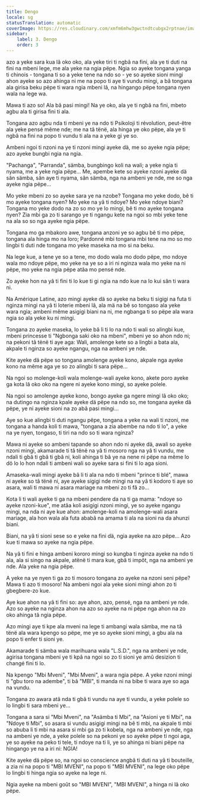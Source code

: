 ```yaml
---
title: Dengo
locale: sg
statusTranslation: automatic
coverImage: https://res.cloudinary.com/xmfm6mhw3gwctndtcubgx2rptnae/image/upload/v1741354419/small_cover_la_gran_rebelion_28716e29d2.webp
sidebar:
    label: 3. Dengo
    order: 3
---
```

azo a yeke sara kua lâ oko oko, ala yeke tiri ti ngbâ na fini, ala ye ti duti na fini na mbeni lege, me ala yeke na ngia pëpe. Ngia so ayeke tongana yanga ti chinois - tongana ti so a yeke tene na ndo so - ye so ayeke sioni mingi ahon ayeke so azo ahinga ni me na popo ti aye ti vundu mingi, a bâ tongana ala girisa beku pëpe ti wara ngia mbeni lâ, na hingango pëpe tongana nyen wala na lege wa.

Mawa ti azo so! Ala bâ pasi mingi! Na ye oko, ala ye ti ngbâ na fini, mbeto agbu ala ti girisa fini ti ala.

Tongana azo agbu nda ti mbeni ye na ndo ti Psikoloji ti révolution, peut-être ala yeke pensé même nde; me na tâ tënë, ala hinga ye oko pëpe, ala ye ti ngbâ na fini na popo ti vundu ti ala na a yeke gi ye so.

Ambeni ngoi ti nzoni na ye ti nzoni mingi ayeke dä, me so ayeke ngia pëpe; azo ayeke bungbi ngia na ngia.

"Pachanga", "Parranda", sämba, bungbingo koli na wali; a yeke ngia ti nyama, me a yeke ngia pëpe... Me, apembe kete so ayeke nzoni ayeke dä sân sämba, sân aye ti nyama, sân sämba, nga na ambeni ye nde, me so nga ayeke ngia pëpe...

Mo yeke mbeni zo so ayeke sara ye na nzobe? Tongana mo yeke dodo, bê ti mo ayeke tongana nyen? Mo yeke na yâ ti ndoye? Mo yeke ndoye biani? Tongana mo yeke dodo na zo so mo ye lo mingi, bê ti mo ayeke tongana nyen? Zia mbi ga zo ti sarango ye ti ngangu kete na ngoi so mbi yeke tene na ala so so nga ayeke ngia pëpe.

Tongana mo ga mbakoro awe, tongana anzoni ye so agbu bê ti mo pëpe, tongana ala hinga mo na loro; Pardonné mbi tongana mbi tene na mo so mo lingbi ti duti nde tongana mo yeke maseka na mo si na beku.

Na lege kue, a tene ye so a tene, mo dodo wala mo dodo pëpe, mo ndoye wala mo ndoye pëpe, mo yeke na ye so a iri ni nginza wala mo yeke na ni pëpe, mo yeke na ngia pëpe atâa mo pensé nde.

Zo ayeke hon na yâ ti fini ti lo kue ti gi ngia na ndo kue na lo kui sân ti wara ni.

Na Amérique Latine, azo mingi ayeke dä so ayeke na beku ti sigigi na futa ti nginza mingi na yâ ti loterie mbeni lâ, ala mä na bê so tongaso ala yeke wara ngia; ambeni même asigigi biani na ni, me ngbanga ti so pëpe ala wara ngia so ala yeke ku ni mingi.

Tongana zo ayeke maseka, lo yeke bâ li ti lo na ndo ti wali so alingbi kue, mbeni princesse ti "Ngbonga saki oko na mbeni", mbeni ye so ahon ndo ni; na pekoni tâ tënë ti aye aga: Wali, amolenge kete so a lingbi a bata ala, akpale ti nginza so ayeke ngangu, nga na ambeni ye nde.

Kite ayeke dä pëpe so tongana amolenge ayeke kono, akpale nga ayeke kono na même aga ye so zo alingbi ti sara pëpe...

Na ngoi so molenge-koli wala molenge-wali ayeke kono, akete poro ayeke ga kota lâ oko oko na ngere ni ayeke kono mingi, so ayeke polele.

Na ngoi so amolenge ayeke kono, bongo ayeke ga ngere mingi lâ oko oko; na dutingo na nginza kpale ayeke dä pëpe na ndo so, me tongana ayeke dä pëpe, ye ni ayeke sioni na zo abâ pasi mingi...

Aye so kue alingbi ti duti ngangu pëpe, tongana a yeke na wali ti nzoni, me tongana a handa koli ti mawa, "tongana a zia abembe na ndo ti lo", a yeke na ye nyen, tongaso, ti tiri na ndo so ti wara nginza?

Mawa ni ayeke so ambeni tapande so ahon ndo ni ayeke dä, awali so ayeke nzoni mingi, akamarade ti tâ tënë na yâ ti mosoro nga na yâ ti vundu, me ndali ti gbâ ti gbâ ti gbâ ni, koli ahinga ti bâ ye na nene ni pëpe na même lo dö lo lo hon ndali ti ambeni wali so ayeke sara si fini ti lo aga sioni.

Amaseka-wali mingi ayeke bâ li ti ala na ndo ti mbeni "prince ti blé", mawa ni ayeke so tâ tënë ni, aye ayeke sigigi nde mingi na na yâ ti kodoro ti aye so asara, wali ti mawa ni asara mariage na mbeni zo ti fâ zo...

Kota li ti wali ayeke ti ga na mbeni pendere da na ti ga mama: "ndoye so ayeke nzoni-kue", me atâa koli asigigi nzoni mingi, ye so ayeke ngangu mingi, na nda ni aye kue ahon: amolenge-koli na amolenge-wali asara mariage, ala hon wala ala futa ababâ na amama ti ala na sioni na da ahunzi biani.

Biani, na yâ ti sioni sese so e yeke na fini dä, ngia ayeke na azo pëpe... Azo kue ti mawa so ayeke na ngia pëpe.

Na yâ ti fini e hinga ambeni kororo mingi so kungba ti nginza ayeke na ndo ti ala, ala si singo na akpale, atënë ti mara kue, gbâ ti impôt, nga na ambeni ye nde. Ala yeke na ngia pëpe.

A yeke na ye nyen ti ga zo ti mosoro tongana zo ayeke na nzoni seni pëpe? Mawa ti azo ti mosoro! Na ambeni ngoi ala yeke sioni mingi ahon zo ti gbegbere-zo kue.

Aye kue ahon na yâ ti fini so: aye ahon, azo, pensé, nga na ambeni ye nde. Azo so ayeke na nginza ahon na azo so ayeke na ni pëpe nga ahon na zo oko ahinga tâ ngia pëpe.

Azo mingi aye ti kpe ala mveni na lege ti ambangi wala sämba, me na tâ tënë ala wara kpengo so pëpe, me ye so ayeke sioni mingi, a gbu ala na popo ti enfer ti sioni ye.

Akamarade ti sämba wala marihuana wala "L.S.D.", nga na ambeni ye nde, agirisa tongana mbeni ye ti kpâ na ngoi so zo ti sioni ye amû desizion ti changé fini ti lo.

Na kpengo "Mbi Mveni", "Mbi Mveni", a wara ngia pëpe. A yeke nzoni mingi ti "gbu toro na adembe", ti bâ "MBI", ti manda ni na bibe ti wara aye so aga na vundu.

Tongana zo awara atâ nda ti gbâ ti vundu na aye ti vundu, a yeke polele so lo lingbi ti sara mbeni ye...

Tongana a sara si "Mbi Mveni", na "Asämba ti Mbi", na "Asioni ye ti Mbi", na "Ndoye ti Mbi", so asara si vundu asigigi mingi na bê ti mbi, na akpale ti mbi so abuba li ti mbi na asara si mbi ga zo ti kobela, nga na ambeni ye nde, nga na ambeni ye nde, a yeke polele so na pekoni ye so ayeke pëpe ti ngoi aga, ye so ayeke na peko ti tele, ti ndoye na ti li, ye so ahinga ni biani pëpe na hingango ye na a iri ni: NGIA!

Kite ayeke dä pëpe so, na ngoi so conscience angbâ ti duti na yâ ti bouteille, a zia ni na popo ti "MBI MVENI", na popo ti "MBI MVENI", na lege oko pëpe lo lingbi ti hinga ngia so ayeke na lege ni.

Ngia ayeke na mbeni goût so "MBI MVENI", "MBI MVENI", a hinga ni lâ oko pëpe.

